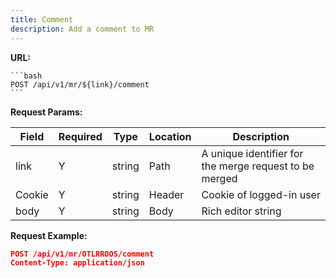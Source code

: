 ```yaml
---
title: Comment
description: Add a comment to MR
---
```


**URL:**

    ```bash
    POST /api/v1/mr/${link}/comment
    ```

**Request Params:**

| **Field** | **Required** | **Type** | **Location** | **Description**                                        |
| --------- | ------------ | -------- | ------------ | ------------------------------------------------------ |
| link      | Y            | string   | Path         | A unique identifier for the merge request to be merged |
| Cookie    | Y            | string   | Header       | Cookie of logged-in user                               |
| body      | Y            | string   | Body         | Rich editor string                                     |

**Request Example:**

```json
POST /api/v1/mr/OTLRROOS/comment
Content-Type: application/json
```

<Outlet path="architecture/api/mono/mergerequest" />
